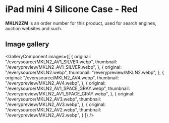 
# iPad mini 4 Silicone Case - Red

<Callout type='info' emoji='👉🏻'>**MKLN2ZM** is an order number for this product, used for search engines, auction websites and such.</Callout>

## Image gallery

<GalleryComponent
    images={[
      {
        original: "/everysource/MKLN2_AV1_SILVER.webp",
        thumbnail: "/everypreview/MKLN2_AV1_SILVER.webp",
      },
      {
        original: "/everysource/MKLN2.webp",
        thumbnail: "/everypreview/MKLN2.webp",
      },
      {
        original: "/everysource/MKLN2_AV4.webp",
        thumbnail: "/everypreview/MKLN2_AV4.webp",
      },
      {
        original: "/everysource/MKLN2_AV1_SPACE_GRAY.webp",
        thumbnail: "/everypreview/MKLN2_AV1_SPACE_GRAY.webp",
      },
      {
        original: "/everysource/MKLN2_AV3.webp",
        thumbnail: "/everypreview/MKLN2_AV3.webp",
      },
      {
        original: "/everysource/MKLN2_AV2.webp",
        thumbnail: "/everypreview/MKLN2_AV2.webp",
      }
    ]}
  />
